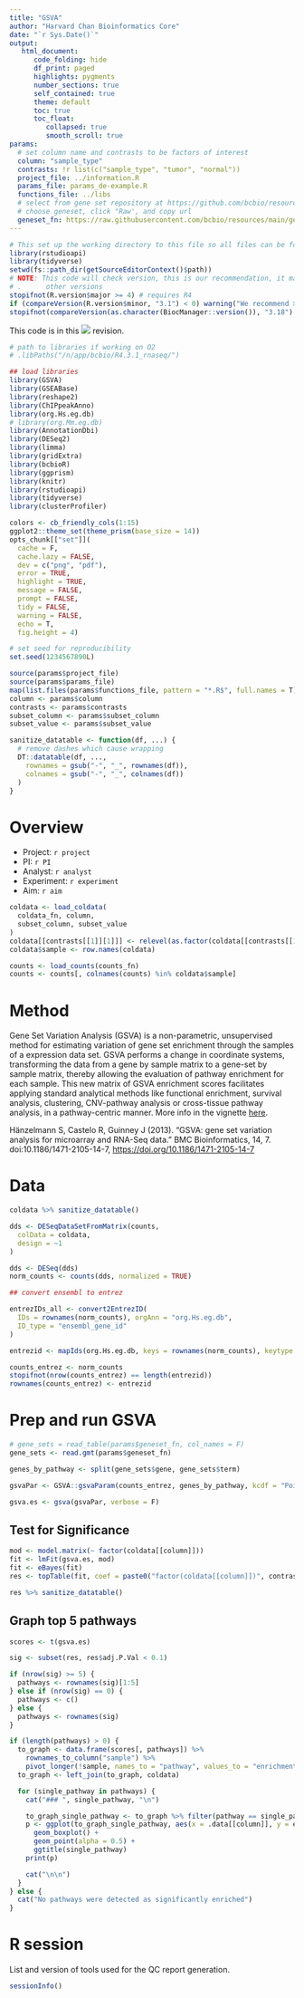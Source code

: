 ```yaml
---
title: "GSVA"
author: "Harvard Chan Bioinformatics Core"
date: "`r Sys.Date()`"
output:
   html_document:
      code_folding: hide
      df_print: paged
      highlights: pygments
      number_sections: true
      self_contained: true
      theme: default
      toc: true
      toc_float:
         collapsed: true
         smooth_scroll: true
params:
  # set column name and contrasts to be factors of interest
  column: "sample_type"
  contrasts: !r list(c("sample_type", "tumor", "normal"))
  project_file: ../information.R
  params_file: params_de-example.R
  functions_file: ../libs
  # select from gene set repository at https://github.com/bcbio/resources/tree/main/gene_sets/gene_sets
  # choose geneset, click "Raw', and copy url
  geneset_fn: https://raw.githubusercontent.com/bcbio/resources/main/gene_sets/gene_sets/20240904/human/h.all.v2024.1.Hs.entrez.gmt
---
```


```r
# This set up the working directory to this file so all files can be found
library(rstudioapi)
library(tidyverse)
setwd(fs::path_dir(getSourceEditorContext()$path))
# NOTE: This code will check version, this is our recommendation, it may work
# .      other versions
stopifnot(R.version$major >= 4) # requires R4
if (compareVersion(R.version$minor, "3.1") < 0) warning("We recommend >= R4.3.1")
stopifnot(compareVersion(as.character(BiocManager::version()), "3.18") >= 0)
```

This code is in this ![](https://img.shields.io/badge/status-alpha-yellow) revision.

```r
# path to libraries if working on O2
# .libPaths("/n/app/bcbio/R4.3.1_rnaseq/")

## load libraries
library(GSVA)
library(GSEABase)
library(reshape2)
library(ChIPpeakAnno)
library(org.Hs.eg.db)
# library(org.Mm.eg.db)
library(AnnotationDbi)
library(DESeq2)
library(limma)
library(gridExtra)
library(bcbioR)
library(ggprism)
library(knitr)
library(rstudioapi)
library(tidyverse)
library(clusterProfiler)

colors <- cb_friendly_cols(1:15)
ggplot2::theme_set(theme_prism(base_size = 14))
opts_chunk[["set"]](
  cache = F,
  cache.lazy = FALSE,
  dev = c("png", "pdf"),
  error = TRUE,
  highlight = TRUE,
  message = FALSE,
  prompt = FALSE,
  tidy = FALSE,
  warning = FALSE,
  echo = T,
  fig.height = 4)

# set seed for reproducibility
set.seed(1234567890L)
```


```r
source(params$project_file)
source(params$params_file)
map(list.files(params$functions_file, pattern = "*.R$", full.names = T), source) %>% invisible()
column <- params$column
contrasts <- params$contrasts
subset_column <- params$subset_column
subset_value <- params$subset_value
```

```r
sanitize_datatable <- function(df, ...) {
  # remove dashes which cause wrapping
  DT::datatable(df, ...,
    rownames = gsub("-", "_", rownames(df)),
    colnames = gsub("-", "_", colnames(df))
  )
}
```

# Overview

-   Project: `r project`
-   PI: `r PI`
-   Analyst: `r analyst`
-   Experiment: `r experiment`
-   Aim: `r aim`

```r
coldata <- load_coldata(
  coldata_fn, column,
  subset_column, subset_value
)
coldata[[contrasts[[1]][1]]] <- relevel(as.factor(coldata[[contrasts[[1]][1]]]), contrasts[[1]][3])
coldata$sample <- row.names(coldata)

counts <- load_counts(counts_fn)
counts <- counts[, colnames(counts) %in% coldata$sample]
```

# Method

Gene Set Variation Analysis (GSVA) is a non-parametric, unsupervised method for estimating variation of gene set enrichment through the samples of a expression data set. GSVA performs a change in coordinate systems, transforming the data from a gene by sample matrix to a gene-set by sample matrix, thereby allowing the evaluation of pathway enrichment for each sample. This new matrix of GSVA enrichment scores facilitates applying standard analytical methods like functional enrichment, survival analysis, clustering, CNV-pathway analysis or cross-tissue pathway analysis, in a pathway-centric manner. More info in the vignette [here](https://bioconductor.org/packages/release/bioc/vignettes/GSVA/inst/doc/GSVA.html).

Hänzelmann S, Castelo R, Guinney J (2013). “GSVA: gene set variation analysis for microarray and RNA-Seq data.” BMC Bioinformatics, 14, 7. doi:10.1186/1471-2105-14-7, [https://doi.org/10.1186/1471-2105-14-7](https://doi.org/10.1186/1471-2105-14-7)

# Data

```r
coldata %>% sanitize_datatable()
```

```r
dds <- DESeqDataSetFromMatrix(counts,
  colData = coldata,
  design = ~1
)

dds <- DESeq(dds)
norm_counts <- counts(dds, normalized = TRUE)
```


```r
## convert ensembl to entrez

entrezIDs_all <- convert2EntrezID(
  IDs = rownames(norm_counts), orgAnn = "org.Hs.eg.db",
  ID_type = "ensembl_gene_id"
)

entrezid <- mapIds(org.Hs.eg.db, keys = rownames(norm_counts), keytype = "ENSEMBL", column = "ENTREZID")

counts_entrez <- norm_counts
stopifnot(nrow(counts_entrez) == length(entrezid))
rownames(counts_entrez) <- entrezid
```


# Prep and run GSVA

```r
# gene_sets = read_table(params$geneset_fn, col_names = F)
gene_sets <- read.gmt(params$geneset_fn)

genes_by_pathway <- split(gene_sets$gene, gene_sets$term)
```


```r
gsvaPar <- GSVA::gsvaParam(counts_entrez, genes_by_pathway, kcdf = "Poisson")

gsva.es <- gsva(gsvaPar, verbose = F)
```

## Test for Significance

```r
mod <- model.matrix(~ factor(coldata[[column]]))
fit <- lmFit(gsva.es, mod)
fit <- eBayes(fit)
res <- topTable(fit, coef = paste0("factor(coldata[[column]])", contrasts[[1]][2]), number = Inf, sort.by = "P")

res %>% sanitize_datatable()
```

## Graph top 5 pathways{.tabset}

```r
scores <- t(gsva.es)

sig <- subset(res, res$adj.P.Val < 0.1)

if (nrow(sig) >= 5) {
  pathways <- rownames(sig)[1:5]
} else if (nrow(sig) == 0) {
  pathways <- c()
} else {
  pathways <- rownames(sig)
}

if (length(pathways) > 0) {
  to_graph <- data.frame(scores[, pathways]) %>%
    rownames_to_column("sample") %>%
    pivot_longer(!sample, names_to = "pathway", values_to = "enrichment_score")
  to_graph <- left_join(to_graph, coldata)

  for (single_pathway in pathways) {
    cat("### ", single_pathway, "\n")

    to_graph_single_pathway <- to_graph %>% filter(pathway == single_pathway)
    p <- ggplot(to_graph_single_pathway, aes(x = .data[[column]], y = enrichment_score)) +
      geom_boxplot() +
      geom_point(alpha = 0.5) +
      ggtitle(single_pathway)
    print(p)

    cat("\n\n")
  }
} else {
  cat("No pathways were detected as significantly enriched")
}
```

# R session

List and version of tools used for the QC report generation.

```r
sessionInfo()
```

